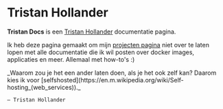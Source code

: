
# Tristan Hollander

**Tristan Docs** is een [Tristan Hollander](https://agency-jekyll-theme.vercel.app/) documentatie pagina.

Ik heb deze pagina gemaakt om mijn [projecten pagina](https://agency-jekyll-theme.vercel.app//#portfolio) niet over te laten lopen met alle documentatie die ik wil posten over docker images, applicaties en meer. Allemaal met how-to's :)


<Bleed>
  <div style={{ border: '1px solid #888', padding: '4rem 2.5rem', textAlign: 'center' }}>
    _Waarom zou je het een ander laten doen, als je het ook zelf kan? Daarom kies ik voor [selfshosted](https://en.m.wikipedia.org/wiki/Self-hosting_(web_services))._

    — Tristan Hollander

  </div>
</Bleed>
